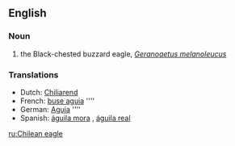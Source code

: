 ==English==

===Noun===
{{en-noun|sg=[[Chilean]] [[eagle]]}}

# the Black-chested buzzard eagle, ''[[Geranoaetus melanoleucus]]''

===Translations===
{{rfc-level|Translations at L3+ (AutoFormat would have corrected level of Translations)}}
*Dutch: [[Chiliarend]] {{m}}
*French: [[buse aguia]] ''''
*German: [[Aguja]] ''''
*Spanish: [[águila mora]] {{m}}, [[águila real]]

[[ru:Chilean eagle]]
